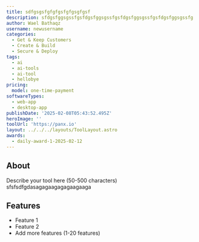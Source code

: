 ```yaml
---
title: sdfgsgsfgfgfgsfgfgsgfgsf
description: sfdgsfggsgssfgsfdgsfggsgssfgsfdgsfggsgssfgsfdgsfggsgssfg
author: Wael Bathaqz
username: newusername
categories:
  - Get & Keep Customers
  - Create & Build
  - Secure & Deploy
tags:
  - ai
  - ai-tools
  - ai-tool
  - hellobye
pricing:
  model: one-time-payment
softwareTypes:
  - web-app
  - desktop-app
publishDate: '2025-02-08T05:43:52.495Z'
heroImage: ''
toolUrl: 'https://panx.io'
layout: ../../../layouts/ToolLayout.astro
awards:
  - daily-award-1-2025-02-12
---
```

## About
Describe your tool here (50-500 characters)
sfsfsdfgdasagagaagagagaagaaga

## Features
- Feature 1
- Feature 2
- Add more features (1-20 features)

